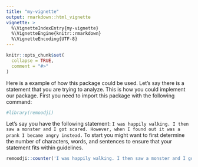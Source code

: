 ```yaml
---
title: "my-vignette"
output: rmarkdown::html_vignette
vignette: >
  %\VignetteIndexEntry{my-vignette}
  %\VignetteEngine{knitr::rmarkdown}
  %\VignetteEncoding{UTF-8}
---
```


```r
knitr::opts_chunk$set(
  collapse = TRUE,
  comment = "#>"
)
```

Here is a example of how this package could be used. Let's say there is a statement that you are trying to analyze. This is how you could implement our package.
First you need to import this package with the following command:

```r
#library(remoodji)
```

Let's say you have the following statement:
`I was happily walking. I then saw a monster and I got scared. However, when I found out it was a prank I became angry instead.`
To start you might want to first determine the number of characters, words, and sentences to ensure that your statement fits within guidelines.

```r
remoodji::counter('I was happily walking. I then saw a monster and I got scared. However, when I found out it was a prank I became angry instead.')
```
